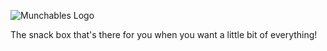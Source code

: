 ![Munchables Logo](/image/MunchablesLogo.png)

The snack box that's there for you when you want a little bit of everything!
